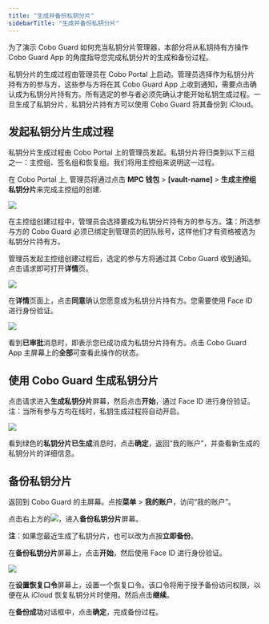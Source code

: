 ```yaml
---
title: "生成并备份私钥分片"
sidebarTitle: "生成并备份私钥分片"
---
```

为了演示 Cobo Guard 如何充当私钥分片管理器，本部分将从私钥持有方操作 Cobo Guard App 的角度指导您完成私钥分片的生成和备份过程。

私钥分片的生成过程由管理员在 Cobo Portal 上启动。管理员选择作为私钥分片持有方的参与方，这些参与方将在其 Cobo Guard App 上收到通知，需要点击确认成为私钥分片持有方。所有选定的参与者必须先确认才能开始私钥生成过程。一旦生成了私钥分片，私钥分片持有方可以使用 Cobo Guard 将其备份到 iCloud。

## 发起私钥分片生成过程

私钥分片生成过程由 Cobo Portal 上的管理员发起。私钥分片将归类到以下三组之一：主控组、签名组和恢复组。我们将用主控组来说明这一过程。

在 Cobo Portal 上, 管理员将通过点击 **MPC 钱包** > **[vault-name]** > **生成主控组私钥分片**来完成主控组的创建.

<img src="/cn/images/cobo-guard/common/9.png" className="screenshot_modal"></img>

在主控组创建过程中，管理员会选择要成为私钥分片持有方的参与方。**注**：所选参与方的 Cobo Guard 必须已绑定到管理员的团队账号，这样他们才有资格被选为私钥分片持有方。

管理员发起主控组创建过程后，选定的参与方将通过其 Cobo Guard 收到通知。点击请求即可打开**详情**页。

<img src="/cn/images/cobo-guard/common/1.png" className="screenshot_nav_bar"></img>

在**详情**页面上，点击**同意**确认您愿意成为私钥分片持有方。您需要使用 Face ID 进行身份验证。

<img src="/cn/images/cobo-guard/common/2.png" className="screenshot_nav_bar"></img>

看到**已审批**消息时，即表示您已成功成为私钥分片持有方。点击 Cobo Guard App 主屏幕上的**全部**可查看此操作的状态。

## 使用 Cobo Guard 生成私钥分片

点击请求进入**生成私钥分片**屏幕，然后点击**开始**，通过 Face ID 进行身份验证。注：当所有参与方均在线时，私钥生成过程将自动开启。

<img src="/cn/images/cobo-guard/common/3.png" className="screenshot_nav_bar"></img>

看到绿色的**私钥分片已生成**消息时，点击**确定**，返回“我的账户”，并查看新生成的私钥分片的详细信息。

## 备份私钥分片

返回到 Cobo Guard 的主屏幕。点按**菜单** > **我的账户**，访问“我的账户”。

点击右上方的<img src="/cn/images/cobo-guard/common/icon_menu.svg" className="icon"></img>，进入**备份私钥分片**屏幕。

**注**：如果您最近生成了私钥分片，也可以改为点按**立即备份**。

在**备份私钥分片**屏幕上，点击**开始**，然后使用 Face ID 进行身份验证。

<img src="/cn/images/cobo-guard/common/5.png" className="screenshot_nav_bar"></img>

在**设置恢复口令**屏幕上，设置一个恢复口令。该口令将用于授予备份访问权限，以便在从 iCloud 恢复私钥分片时使用。然后点击**继续**。

在**备份成功**对话框中，点击**确定**，完成备份过程。